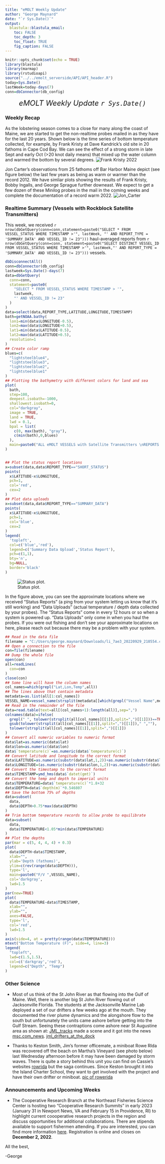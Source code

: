 ```yaml
---
title: "eMOLT Weekly Update"
author: "George Maynard"
date: "`r Sys.Date()`"  
output: 
  blastula::blastula_email:
    toc: FALSE
    toc_depth: 3
    toc_float: TRUE
    fig_caption: FALSE
---
```


```r
knitr::opts_chunk$set(echo = TRUE)
library(blastula)
library(marmap)
library(rstudioapi)
source("../../emolt_serverside/API/API_header.R")
today=Sys.Date()
lastWeek=today-days(7)
conn=dbConnector(db_config)
```

<center> 

<font size="5"> *eMOLT Weekly Update `r Sys.Date()` * </font>

</center>

### Weekly Recap 

As the lobstering season comes to a close for many along the coast of Maine, we are started to get the non-realtime probes mailed in as they have for the last 20 years.  Shown below is the time series of bottom temperature collected, for example, by Frank Kristy at Dave Kandrick's old site in 20 fathoms in Cape Cod Bay. We can see the effect of a strong storm in late Sept and early Oct (>20 knot daily means) that mixed up the water column and warmed the bottom by several degrees.
![Frank Kristy 2022](mdk0122.png)

Jon Carter's observations from 25 fathoms off Bar Harbor Maine depict (see figure below) the last few years as being as warm or warmer than the record 2012. We have simliar plots showing the results of Frank Kristy, Bobby Ingalls, and George Sprague further downeast. We expect to get a few dozen of these Minilog probes in the mail in the coming weeks and complete the documentation of a record warm 2022.
![Jon_Carter](CJ01.png)

### Realtime Summary (Vessels with Rockblock Satellite Transmitters)

This week, we received `r nrow(dbGetQuery(conn=conn,statement=paste0("SELECT * FROM VESSEL_STATUS WHERE TIMESTAMP >'", lastWeek, "' AND REPORT_TYPE = 'SUMMARY_DATA' AND VESSEL_ID != 23")))` haul-averaged reports from `r nrow(dbGetQuery(conn=conn, statement=paste0("SELECT DISTINCT VESSEL_ID FROM VESSEL_STATUS WHERE TIMESTAMP >'", lastWeek,"' AND REPORT_TYPE = 'SUMMARY_DATA' AND VESSEL_ID != 23")))` vessels. 

```r
dbDisconnectAll()
conn=dbConnector(db_config)
lastweek=Sys.Date()-days(7)
data=dbGetQuery(
  conn=conn,
  statement=paste0(
    "SELECT * FROM VESSEL_STATUS WHERE TIMESTAMP > '",
    lastweek,
    "' AND VESSEL_ID != 23"
  )
)
data=select(data,REPORT_TYPE,LATITUDE,LONGITUDE,TIMESTAMP)
bath=getNOAA.bathy(
  lon1=min(data$LONGITUDE-0.5),
  lon2=max(data$LONGITUDE+0.5),
  lat1=min(data$LATITUDE-0.5),
  lat2=max(data$LATITUDE+0.5),
  resolution=1
)
## Create color ramp
blues=c(
  "lightsteelblue4", 
  "lightsteelblue3",
  "lightsteelblue2", 
  "lightsteelblue1"
)
## Plotting the bathymetry with different colors for land and sea
plot(
  bath,
  step=100,
  deepest.isobath=-1000,
  shallowest.isobath=0,
  col="darkgray",
  image = TRUE, 
  land = TRUE, 
  lwd = 0.1,
  bpal = list(
    c(0, max(bath), "gray"),
    c(min(bath),0,blues)
  ),
  main=paste0("ALL eMOLT VESSELS with Satellite Transmitters \nREPORTS FROM: ",lastweek," to ",Sys.Date())
)


## Plot the status report locations
x=subset(data,data$REPORT_TYPE=="SHORT_STATUS")
points(
  x$LATITUDE~x$LONGITUDE,
  pch=1,
  col='red',
  cex=2
)
## Plot data uploads
x=subset(data,data$REPORT_TYPE=="SUMMARY_DATA")
points(
  x$LATITUDE~x$LONGITUDE,
  pch=1,
  col='blue',
  cex=2
)
legend(
  'topleft',
  col=c('blue','red'),
  legend=c('Summary Data Upload','Status Report'),
  pch=c(1,1),
  bty='n',
  bg=NULL,
  border='black'
)
```

![Status plot.](`r knitr::fig_chunk('statusPlot', 'png')`)

In the figure above, you can see the approximate locations where we received "Status Reports" (a ping from your system letting us know that it's still working) and "Data Uploads" (actual temperature / depth data collected by your probes). The "Status Reports" come in every 12 hours or so when a system is powered up. "Data Uploads" only come in when you haul the probes. If you were out fishing and don't see your approximate locations on here, please reach out because there may be a problem with your system.

```r
## Read in the data file
filename = "C:/Users/george.maynard/Downloads/li_7ae3_20220929_210554.csv"
## Open a connection to the file
con=file(filename)
## Dump the whole file
open(con)
all=readLines(
  con=con
)
close(con)
## Some line will have the column names
col_names=which(grepl("Lat,Lon,Temp",all))
## The lines above that contain metadata
metadata=as.list(all[1:col_names])
VESSEL_NAME=vessel_name(strsplit(metadata[[which(grepl("Vessel Name",metadata))]],split=",")[[1]][2])
## Read in the remainder of the file
data=read.table(text=all[(col_names+1):length(all)],sep=",")
colnames(data)=ifelse(
  grepl(" ", tolower(strsplit(all[col_names][[1]],split=",")[[1]]))==TRUE,
  gsub(tolower(strsplit(all[col_names][[1]],split=",")[[1]])," ",""),
  tolower(strsplit(all[col_names][[1]],split=",")[[1]])
)
## Convert all numeric variables to numeric format
data$lat=as.numeric(data$lat)
data$lon=as.numeric(data$lon)
data$`temperature(c)`=as.numeric(data$`temperature(c)`)
## Convert latitude and longitude to the correct format
data$LATITUDE=as.numeric(substr(data$lat,1,2))+as.numeric(substr(data$lat,3,nchar(data$lat)))/60
data$LONGITUDE=(as.numeric(substr(data$lon,1,2))+as.numeric(substr(data$lon,3,nchar(data$lon)))/60)*-1
## Convert the timestamp to the correct format
data$TIMESTAMP=ymd_hms(data$`datet(gmt)`)
## Convert the temp and depth to imperial units
data$TEMPERATURE=data$`temperature(c)`*1.8+32
data$DEPTH=data$`depth(m)`*0.546807
## Save the bottom 75% of depths
data=subset(
  data,
  data$DEPTH>0.75*max(data$DEPTH)
)
## Trim bottom temperature records to allow probe to equilibrate
data=subset(
  data,
  data$TEMPERATURE<1.05*min(data$TEMPERATURE)
)
## Plot the depths
par(mar = c(5, 4, 4, 4) + 0.3)
plot(
  data$DEPTH~data$TIMESTAMP,
  xlab="",
  ylab='Depth (fathoms)',
  ylim=c(rev(range(data$DEPTH))),
  type='l',
  main=paste0("F/V ",VESSEL_NAME),
  col='darkgray',
  lwd=1.5
)
par(new=TRUE)
plot(
  data$TEMPERATURE~data$TIMESTAMP,
  xlab="",
  ylab="",
  axes=FALSE,
  type='l',
  col='red',
  lwd=1.5
)
axis(side=4, at = pretty(range(data$TEMPERATURE)))
mtext("Bottom Temperature (F)", side=4, line=3)
legend(
  "topleft",
  lwd=c(1.5,1.5),
  col=c('darkgray','red'),
  legend=c("Depth", "Temp")
)
```


### Other Science

- Most of us think of the St John River as that flowing into the Gulf of Maine. Well, there is another big St John River flowing out of Jacksonville Florida.  The students at the Jacksonville Marine Lab deployed a set of our drifters a few weeks ago at the mouth.  They documented the river plume dynamics and the alongshore flow to the south but unfortunately the units came ashore before getting into the Gulf Stream. Seeing these contraptions come ashore near  St Augustine area as shown  at:
[JML_tracks](https://studentdrifters.org/tracks/drift_jml_2022_2.html) made a scene and it got into the news
[msc.com_news](https://www.msn.com/en-us/video/weather/strange-contraption-washes-up-on-beach-turns-out-to-be-a-piece-of-scientific-equipment/vi-AA13KOeN?t=2). 
[jml_drifters_at_the_dock](drift_jml_2022_2_on_dock.png)

- Thanks to Keston Smith, Jim's former officemate, a miniboat Rowe RIda was recovered off the beach on Martha's Vineyard (see photo below) last Wednesday afternoon before it may have been damaged by storm waves. There is quite a story behind this unit you can find on Cassie's websites [rowrida](https://educationalpassages.org/boats/rowerida/) but the saga continues. Since Keston brought it into the Island Charter School, they want to get involved with the project and have their own drifter or miniboat. [pic of rowerida](ROWE_RIda_ashore_on_MV.jpg)

### Announcements and Upcoming Weeks

- The Cooperative Research Branch at the Northeast Fisheries Science Center is hosting two "Cooperative Research Summits" in early 2023 (January 31 in Newport News, VA and February 15 in Providence, RI) to highlight current coooperative research projects in the region and discuss opportunities for additional collaborations. There are stipends available to support fishermen attending. If you are interested, you can find more information [here](https://www.fisheries.noaa.gov/new-england-mid-atlantic/outreach-and-education/cooperative-research-fosters-regional-partnerships#2023-northeast-cooperative-research-summits). Registration is online and closes on **December 2, 2022**.

All the best,

-George
